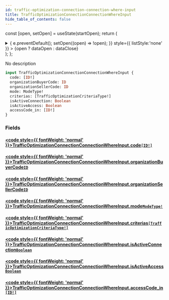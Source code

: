 ```yaml
---
id: traffic-optimization-connection-connection-where-input
title: TrafficOptimizationConnectionConnectionWhereInput
hide_table_of_contents: false
---
```






const [open, setOpen] = useState(startOpen);
return (
<details {...(open ? { open: true } : {})} className="details" style={{ border:'none', boxShadow:'none', background:'var(--ifm-background-color)' }}>
<summary
onClick={(e) => {
e.preventDefault();
setOpen((open) => !open);
}}
style={{ listStyle:'none' }} >
{open ? dataOpen : dataClose}
</summary>
{open && children}
</details>
);
};

No description

```graphql
input TrafficOptimizationConnectionConnectionWhereInput {
  code: [ID!]
  organizationBuyerCode: ID
  organizationSellerCode: ID
  mode: ModeType!
  criterias: [TrafficOptimizationCriteriaType!]
  isActiveConnection: Boolean
  isActiveAccess: Boolean
  accessCode_in: [ID!]
}
```

### Fields

#### [<code style={{ fontWeight: 'normal' }}>TrafficOptimizationConnectionConnectionWhereInput.<b>code</b></code>](#)<Bullet />[`[ID!]`](/api/scalars/id) <Badge class="badge badge--secondary" text="list"/> <Badge class="badge badge--secondary" text="scalar"/>

>

#### [<code style={{ fontWeight: 'normal' }}>TrafficOptimizationConnectionConnectionWhereInput.<b>organizationBuyerCode</b></code>](#)<Bullet />[`ID`](/api/scalars/id) <Badge class="badge badge--secondary" text="scalar"/>

>

#### [<code style={{ fontWeight: 'normal' }}>TrafficOptimizationConnectionConnectionWhereInput.<b>organizationSellerCode</b></code>](#)<Bullet />[`ID`](/api/scalars/id) <Badge class="badge badge--secondary" text="scalar"/>

>

#### [<code style={{ fontWeight: 'normal' }}>TrafficOptimizationConnectionConnectionWhereInput.<b>mode</b></code>](#)<Bullet />[`ModeType!`](/api/enums/mode-type) <Badge class="badge badge--secondary" text="non-null"/> <Badge class="badge badge--secondary" text="enum"/>

>

#### [<code style={{ fontWeight: 'normal' }}>TrafficOptimizationConnectionConnectionWhereInput.<b>criterias</b></code>](#)<Bullet />[`[TrafficOptimizationCriteriaType!]`](/api/enums/traffic-optimization-criteria-type) <Badge class="badge badge--secondary" text="list"/> <Badge class="badge badge--secondary" text="enum"/>

>

#### [<code style={{ fontWeight: 'normal' }}>TrafficOptimizationConnectionConnectionWhereInput.<b>isActiveConnection</b></code>](#)<Bullet />[`Boolean`](/api/scalars/boolean) <Badge class="badge badge--secondary" text="scalar"/>

>

#### [<code style={{ fontWeight: 'normal' }}>TrafficOptimizationConnectionConnectionWhereInput.<b>isActiveAccess</b></code>](#)<Bullet />[`Boolean`](/api/scalars/boolean) <Badge class="badge badge--secondary" text="scalar"/>

>

#### [<code style={{ fontWeight: 'normal' }}>TrafficOptimizationConnectionConnectionWhereInput.<b>accessCode_in</b></code>](#)<Bullet />[`[ID!]`](/api/scalars/id) <Badge class="badge badge--secondary" text="list"/> <Badge class="badge badge--secondary" text="scalar"/>

>
